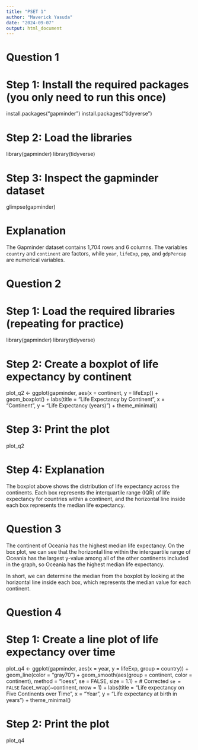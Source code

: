 ```yaml
---
title: "PSET 1"
author: "Maverick Yasuda"
date: "2024-09-07"
output: html_document
---
```


# Question 1

# Step 1: Install the required packages (you only need to run this once)
install.packages("gapminder")
install.packages("tidyverse")

# Step 2: Load the libraries
library(gapminder)
library(tidyverse)

# Step 3: Inspect the gapminder dataset
glimpse(gapminder)

# Explanation
The Gapminder dataset contains 1,704 rows and 6 columns. The variables `country` and `continent` are factors, while `year`, `lifeExp`, `pop`, and `gdpPercap` are numerical variables.

# Question 2

# Step 1: Load the required libraries (repeating for practice)
library(gapminder)
library(tidyverse)

# Step 2: Create a boxplot of life expectancy by continent
plot_q2 <- ggplot(gapminder, aes(x = continent, y = lifeExp)) +
  geom_boxplot() +
  labs(title = "Life Expectancy by Continent", 
       x = "Continent", 
       y = "Life Expectancy (years)") +
  theme_minimal()

# Step 3: Print the plot
plot_q2

# Step 4: Explanation
The boxplot above shows the distribution of life expectancy across the continents. Each box represents the interquartile range (IQR) of life expectancy for countries within a continent, and the horizontal line inside each box represents the median life expectancy.

# Question 3

The continent of Oceania has the highest median life expectancy. On the box plot, we can see that the horizontal line within the interquartile range of Oceania has the largest y-value among all of the other continents included in the graph, so Oceania has the highest median life expectancy.

In short, we can determine the median from the boxplot by looking at the horizontal line inside each box, which represents the median value for each continent.

# Question 4 

# Step 1: Create a line plot of life expectancy over time
plot_q4 <- ggplot(gapminder, aes(x = year, y = lifeExp, group = country)) +
  geom_line(color = "gray70") + 
  geom_smooth(aes(group = continent, color = continent), method = "loess", 
              se = FALSE, size = 1.1) +   # Corrected `se = FALSE`
  facet_wrap(~continent, nrow = 1) +
  labs(title = "Life expectancy on Five Continents over Time",
       x = "Year", y = "Life expectancy at birth in years") + 
  theme_minimal()

# Step 2: Print the plot
plot_q4

  



